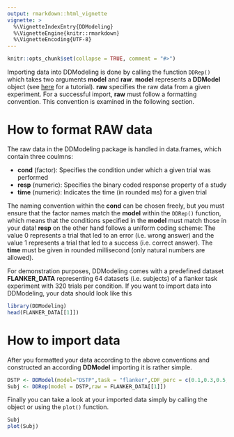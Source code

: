 ```yaml
---
output: rmarkdown::html_vignette
vignette: >
  %\VignetteIndexEntry{DDModeling}
  %\VignetteEngine{knitr::rmarkdown}
  %\VignetteEncoding{UTF-8}
---
```


```r
knitr::opts_chunk$set(collapse = TRUE, comment = "#>")
```

Importing data into DDModeling is done by calling the function `DDRep()` which takes two arguments **model** and **raw**. **model** represents a **DDModel** object (see [here](Model_definition.html) for a tutorial). **raw** specifies the raw data from a given experiment. For a successful import, **raw** must follow a formatting convention. This convention is examined in the following section.

# How to format RAW data

The raw data in the DDModeling package is handled in data.frames, which contain three coulmns:

* **cond** (factor): Specifies the condition under which a given trial was performed
* **resp** (numeric): Specifies the binary coded response property of a study 
* **time** (numeric): Indicates the time (in rounded ms) for a given trial

The naming convention within the **cond** can be chosen freely, but you must ensure that the factor names match the **model** within the `DDRep()` function, which means that the conditions specified in the **model** must match those in your data! **resp** on the other hand follows a uniform coding scheme: The value 0 represents a trial that led to an error (i.e. wrong answer) and the value 1 represents a trial that led to a success (i.e. correct answer). The **time** must be given in rounded millisecond (only natural numbers are allowed). 

For demonstration purposes, DDModeling comes with a predefined dataset **FLANKER_DATA** representing 64 datasets (i.e. subjects) of a flanker task experiment with 320 trials per condition. If you want to import data into DDModeling, your data should look like this


```r
library(DDModeling)
head(FLANKER_DATA[[1]])
```

# How to import data

After you formatted your data according to the above conventions and constructed an according **DDModel** importing it is rather simple.

```r
DSTP <- DDModel(model="DSTP",task = "flanker",CDF_perc = c(0.1,0.3,0.5,0.7,0.9), CAF_perc = c(0.0,0.2,0.4,0.6,0.8,1.0))
Subj <- DDRep(model = DSTP,raw = FLANKER_DATA[[1]])
```

Finally you can take a look at your imported data simply by calling the object or using the `plot()` function.

```r
Subj
plot(Subj)
```


